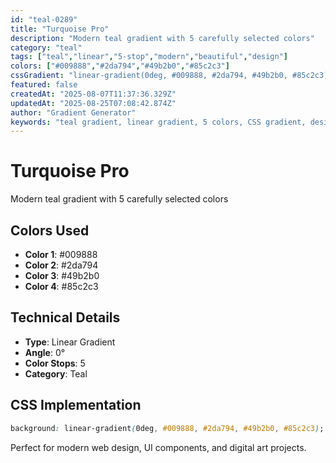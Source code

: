 ```yaml
---
id: "teal-0289"
title: "Turquoise Pro"
description: "Modern teal gradient with 5 carefully selected colors"
category: "teal"
tags: ["teal","linear","5-stop","modern","beautiful","design"]
colors: ["#009888","#2da794","#49b2b0","#85c2c3"]
cssGradient: "linear-gradient(0deg, #009888, #2da794, #49b2b0, #85c2c3)"
featured: false
createdAt: "2025-08-07T11:37:36.329Z"
updatedAt: "2025-08-25T07:08:42.874Z"
author: "Gradient Generator"
keywords: "teal gradient, linear gradient, 5 colors, CSS gradient, design, #009888, #2da794, #49b2b0, #85c2c3"
---
```


# Turquoise Pro

Modern teal gradient with 5 carefully selected colors

## Colors Used
- **Color 1**: #009888
- **Color 2**: #2da794
- **Color 3**: #49b2b0
- **Color 4**: #85c2c3

## Technical Details
- **Type**: Linear Gradient
- **Angle**: 0°
- **Color Stops**: 5
- **Category**: Teal

## CSS Implementation
```css
background: linear-gradient(0deg, #009888, #2da794, #49b2b0, #85c2c3);
```

Perfect for modern web design, UI components, and digital art projects.
